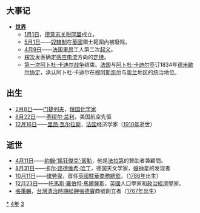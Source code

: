 {{yearTOC|1834|清'''[[道光|道光]]十四年'''；越南'''[[明命|明命]]十五年'''；日本'''[[天保_(日本)|天保]]五年'''}}
== 大事记 ==
*'''[[世界|世界]]'''
**[[1月1日|1月1日]]，[[德意志关税同盟|德意志关税同盟]]成立。
**[[5月1日|5月1日]]——[[奴隶制度|奴隸制]]在[[英国|英國]]領土範圍內被廢除。
**[[4月9日|4月9日]]——[[法国|法国]][[里昂|里昂]]工人第二次[[武装起事|起义]]。
**[[海因里希·楞次|楞次]]发表确定[[电磁感应|感应电流]]方向的[[定律|定律]]。
**[[第一次阿卜杜·卡迪尔战争|第一次阿卜杜·卡迪尔战争]]结束。[[法国|法国]]与[[阿卜杜·卡迪尔|阿卜杜·卡迪尔]]签订1834年[[德米歇尔协定|德米歇尔协定]]，承认阿卜杜·卡迪尔在[[穆阿斯凯尔|穆阿斯凯尔]]与[[奥兰|奥兰]]地区的统治地位。

== 出生 ==
*[[2月8日|2月8日]]——[[季米特里·门捷列夫|门捷列夫]]，[[俄国|俄国]][[化学家|化学家]]
*[[8月22日|8月22日]]——[[塞缪尔·兰利|塞缪尔·兰利]]，美国航空先驱
*[[12月16日|12月16日]]——[[里昂·瓦尔拉斯|里昂·瓦尔拉斯]]，[[法国|法国]]经济学家（[[1910年|1910年]]逝世）

== 逝世 ==
{{Wikisource year mention}}
* [[4月11日|4月11日]]——[[約翰·‘瘋狂傑克’·富勒|約翰·‘瘋狂傑克’·富勒]]，他是[[法拉第|法拉第]]的贊助者兼顧問。
* [[8月31日|8月31日]]——[[卡尔·路德维希·哈丁|卡尔·路德维希·哈丁]]，德国天文学家，[[婚神星|婚神星]]的发现者
* [[10月11日|10月11日]]——[[律勞卑|律勞卑]]，首任[[英国|英國]][[英國駐華商務總監|駐華商務總監]]。（[[1786年|1786年]]出生）
* [[12月23日|12月23日]]——[[托馬斯·羅伯特·馬爾薩斯|托馬斯·羅伯特·馬爾薩斯]]，[[英國|英國]]人口學家和[[政治經濟學|政治經濟學]]家。
* [[張秉鵬|張秉鵬]]，[[台灣清治時期|台灣清治時期]][[艋舺|艋舺]][[張德寶|張德寶]]商號創立者（[[1767年|1767年]]出生）

[[Category:1834年|*]]
[[Category:1830年代|4年]]
[[Category:19世纪各年|3]]